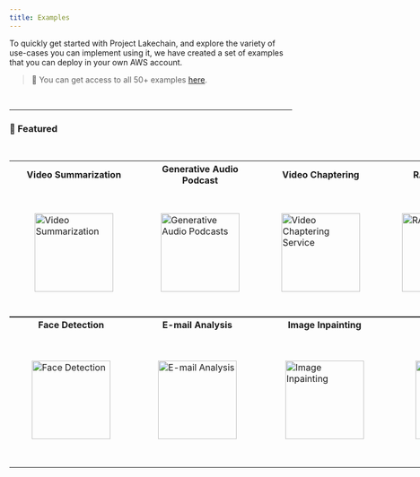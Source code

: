 ```yaml
---
title: Examples
---
```


To quickly get started with Project Lakechain, and explore the variety of use-cases you can implement using it, we have created a set of examples that you can deploy in your own AWS account.

> 💁 You can get access to all 50+ examples [here](https://github.com/awslabs/project-lakechain/tree/main/examples).

<br />

---


### 🌟 Featured

<br />

<p align="center">
  <table style="display: table; margin: auto">
  <tr>
    <th style="width: 170px;">Video Summarization</th>
    <th style="width: 170px;">Generative Audio Podcast</th>
    <th style="width: 170px;">Video Chaptering</th>
    <th style="width: 170px;">RAG Pipeline</th>
  </tr>
  <tr>
    <td style="width: 170px; padding: 45px">
      <a href="https://github.com/awslabs/project-lakechain/tree/main/examples/simple-pipelines/summarization-pipelines/video-summarization-pipeline">
        <Image width="140" src={videoSummarization} alt="Video Summarization" />
      </a>
    </td>
    <td style="width: 170px; padding: 40px">
      <a href="https://github.com/awslabs/project-lakechain/tree/main/examples/end-to-end-use-cases/building-a-podcast-generator">
        <Image width="140" src={generativePodcast} alt="Generative Audio Podcasts" />
      </a>
    </td>
    <td style="width: 170px; padding: 35px">
      <a href="https://github.com/awslabs/project-lakechain/tree/main/examples/end-to-end-use-cases/building-a-video-chaptering-service">
        <Image width="140" src={videoChaptering} alt="Video Chaptering Service" />
      </a>
    </td>
    <td style="width: 170px; padding: 40px">
      <a href="https://github.com/awslabs/project-lakechain/tree/main/examples/end-to-end-use-cases/building-a-rag-pipeline">
        <Image width="140" src={ragPipeline} alt="RAG Pipeline" />
      </a>
    </td>
  </tr>
</table>
</p>

<p align="center" style="margin-top: -16px">
  <table style="display: table; margin: auto">
    <tr>
      <th style="width: 170px;">Face Detection</th>
      <th style="width: 170px;">E-mail Analysis</th>
      <th style="width: 170px;">Image Inpainting</th>
      <th style="width: 170px;">Ollama on AWS</th>
    </tr>
    <tr>
      <td style="width: 170px; padding: 40px">
        <a href="https://github.com/awslabs/project-lakechain/tree/main/examples/simple-pipelines/image-processing-pipelines/face-detection-pipeline">
          <Image width="140" src={faceDetection} alt="Face Detection" />
        </a>
      </td>
      <td style="width: 150px; padding: 45px">
        <a href="https://github.com/awslabs/project-lakechain/tree/main/examples/simple-pipelines/email-nlp-pipeline">
          <Image width="140" src={emailAnalysis} alt="E-mail Analysis" />
        </a>
      </td>
      <td style="width: 170px; padding: 42px">
        <a href="https://github.com/awslabs/project-lakechain/tree/main/examples/simple-pipelines/generative-pipelines/titan-inpainting-pipeline">
          <Image width="140" src={imageInpainting} alt="Image Inpainting" />
        </a>
      </td>
      <td style="width: 170px; padding: 50px">
        <a href="https://github.com/awslabs/project-lakechain/tree/main/examples/simple-pipelines/summarization-pipelines/ollama-summarization-pipeline">
          <Image width="140" src={ollamaOnAws} alt="Ollama on AWS" />
        </a>
      </td>
    </tr>
  </table>
</p>

<br />
